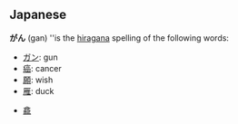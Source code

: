 ==Japanese==
'''がん''' (gan) ''is the [[hiragana]] spelling of the following words:
<!-- more common words -->
* [[ガン]]: gun
* [[癌]]: cancer
* [[願]]: wish
* [[雁]]: duck
<!-- less common words -->
* [[龕]]